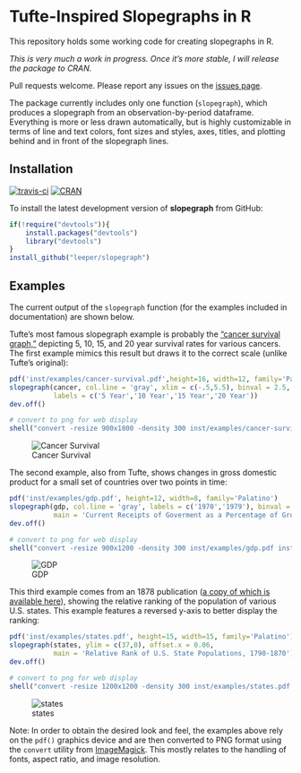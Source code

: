 # Tufte-Inspired Slopegraphs in R #

This repository holds some working code for creating slopegraphs in R.

*This is very much a work in progress. Once it's more stable, I will release the package to CRAN.*

Pull requests welcome. Please report any issues on the [issues page](https://github.com/leeper/slopegraph/issues).

The package currently includes only one function (`slopegraph`), which produces a slopegraph from an observation-by-period dataframe. Everything is more or less drawn automatically, but is highly customizable in terms of line and text colors, font sizes and styles, axes, titles, and plotting behind and in front of the slopegraph lines.

## Installation ##

[![travis-ci](https://travis-ci.org/leeper/slopegraph.svg)](https://travis-ci.org/leeper/slopegraph) 
[![CRAN](http://www.r-pkg.org/badges/version/slopegraph)](http://cran.r-project.org/package=slopegraph)

To install the latest development version of **slopegraph** from GitHub:

```R
if(!require("devtools")){
    install.packages("devtools")
    library("devtools")
}
install_github("leeper/slopegraph")
```

## Examples ##

The current output of the `slopegraph` function (for the examples included in documentation) are shown below. 

Tufte's most famous slopegraph example is probably the ["cancer survival graph,"](http://www.edwardtufte.com/bboard/q-and-a-fetch-msg?msg_id=0003nk) depicting 5, 10, 15, and 20 year survival rates for various cancers. The first example mimics this result but draws it to the correct scale (unlike Tufte's original):

```r
pdf('inst/examples/cancer-survival.pdf',height=16, width=12, family='Palatino')
slopegraph(cancer, col.line = 'gray', xlim = c(-.5,5.5), binval = 2.5, 
           labels = c('5 Year','10 Year','15 Year','20 Year'))
dev.off()

# convert to png for web display
shell("convert -resize 900x1800 -density 300 inst/examples/cancer-survival.pdf inst/examples/cancer-survival.png")
```

![Cancer Survival](inst/examples/cancer-survival.png)


The second example, also from Tufte, shows changes in gross domestic product for a small set of countries over two points in time:

```r
pdf('inst/examples/gdp.pdf', height=12, width=8, family='Palatino')
slopegraph(gdp, col.line = 'gray', labels = c('1970','1979'), binval = 3.75, 
           main = 'Current Receipts of Goverment as a Percentage of Gross Domestic Product')
dev.off()

# convert to png for web display
shell("convert -resize 900x1200 -density 300 inst/examples/gdp.pdf inst/examples/gdp.png")
```

![GDP](inst/examples/gdp.png)

This third example comes from an 1878 publication ([a copy of which is available here](http://www.davidrumsey.com/luna/servlet/detail/RUMSEY~8~1~207741~3003452:Chart-Exhibiting-the-Relative-Rank-)), showing the relative ranking of the population of various U.S. states. This example features a reversed y-axis to better display the ranking:

```r
pdf('inst/examples/states.pdf', height=15, width=15, family='Palatino')
slopegraph(states, ylim = c(37,0), offset.x = 0.06,
           main = 'Relative Rank of U.S. State Populations, 1790-1870')
dev.off()

# convert to png for web display
shell("convert -resize 1200x1200 -density 300 inst/examples/states.pdf inst/examples/states.png")
```

![states](inst/examples/states.png)

Note: In order to obtain the desired look and feel, the examples above rely on the `pdf()` graphics device and are then converted to PNG format using the `convert` utility from [ImageMagick](http://www.imagemagick.org/script/index.php). This mostly relates to the handling of fonts, aspect ratio, and image resolution.

